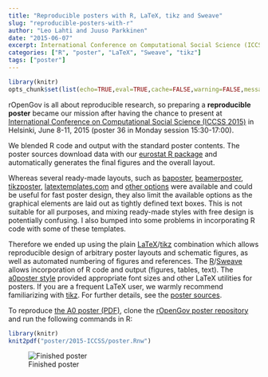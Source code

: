 ```yaml
---
title: "Reproducible posters with R, LaTeX, tikz and Sweave"
slug: "reproducible-posters-with-r"
author: "Leo Lahti and Juuso Parkkinen"
date: "2015-06-07"
excerpt: International Conference on Computational Social Science (ICCSS 2015)
categories: ["R", "poster", "LaTeX", "Sweave", "tikz"]
tags: ["poster"]
---
```



```r
library(knitr)
opts_chunk$set(list(echo=TRUE,eval=TRUE,cache=FALSE,warning=FALSE,message=FALSE,fig.height=10,fig.width=10))
```

rOpenGov is all about reproducible research, so preparing a
**reproducible poster** became our mission after having the chance to present at [International Conference on Computational Social Science (ICCSS 2015)](http://iccss2015.eu/index.html) in Helsinki, June 8-11, 2015 (poster 36 in Monday session 15:30-17:00).

We blended R code and output with the standard poster contents. The poster sources download data with our [eurostat R package](http://github.com/rOpenGov/eurostat) and automatically generates the final figures and the overall layout.


Whereas several ready-made layouts, such as
[baposter](http://www.brian-amberg.de/uni/poster/),
[beamerposter](https://github.com/deselaers/latex-beamerposter), [tikzposter](http://www.ctan.org/pkg/tikzposter),
[latextemplates.com](www.latextemplates.com/cat/conference-posters) and [other options](http://tex.stackexchange.com/questions/341/how-to-create-posters-using-latex) were available and could be useful for fast poster design, they also limit the available options as the graphical elements are laid out as tightly defined text boxes. This is not suitable for all purposes, and mixing ready-made styles with free design is potentially confusing. I also bumped into some problems in incorporating R code with some of these templates.

Therefore we ended up using the plain [LaTeX](http://www.latex-project.org/)/[tikz](http://sourceforge.net/projects/pgf/) combination which allows reproducible design of arbitrary poster layouts and schematic figures, as well as automated numbering of figures and references. The
[R](http://www.r-project.org)/[Sweave](https://www.statistik.lmu.de/~leisch/Sweave/)
allows incorporation of R code and output (figures, tables, text). The [a0poster style](http://www.ctan.org/tex-archive/macros/latex/contrib/a0poster) provided appropriate font sizes and other LaTeX utilities for
posters. If you are a frequent LaTeX user, we warmly recommend familiarizing with [tikz](http://www.texample.net/tikz/). For further details, see the [poster sources](https://github.com/rOpenGov/poster/blob/master/2015-ICCSS/poster.Rnw).

To reproduce [the A0 poster (PDF)](https://github.com/rOpenGov/poster/blob/master/2015-ICCSS/poster.pdf), clone the [rOpenGov poster repository](https://github.com/rOpenGov/poster) and run the following commands in R:

```r
library(knitr)
knit2pdf("poster/2015-ICCSS/poster.Rnw")
```

![Finished poster](/images/201506-poster.png)

[jekyll-gh]: https://github.com/mojombo/jekyll
[jekyll]:    http://jekyllrb.com
